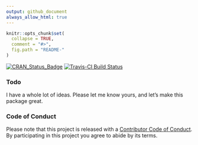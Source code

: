 ```yaml
---
output: github_document
always_allow_html: true
---
```


<!-- README.md is generated from README.Rmd. Please edit that file -->

```r
knitr::opts_chunk$set(
  collapse = TRUE,
  comment = "#>",
  fig.path = "README-"
)
```

[![CRAN_Status_Badge](http://www.r-pkg.org/badges/version/d3r)](https://cran.r-project.org/package=d3r)
[![Travis-CI Build Status](https://travis-ci.org/timelyportfolio/d3r.svg?branch=master)](https://travis-ci.org/timelyportfolio/d3r)

### Todo

I have a whole lot of ideas.  Please let me know yours, and let's make this package great.

### Code of Conduct

Please note that this project is released with a [Contributor Code of Conduct](CONDUCT.md). By participating in this project you agree to abide by its terms.
